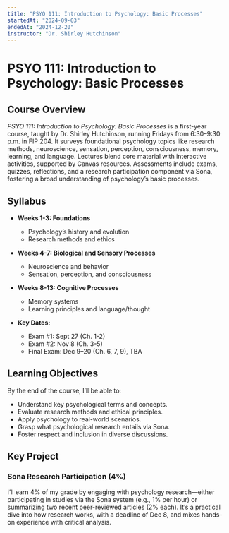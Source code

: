 ```yaml
---
title: "PSYO 111: Introduction to Psychology: Basic Processes"
startedAt: "2024-09-03"
endedAt: "2024-12-20"
instructor: "Dr. Shirley Hutchinson"
---
```

# PSYO 111: Introduction to Psychology: Basic Processes

## Course Overview

*PSYO 111: Introduction to Psychology: Basic Processes* is a first-year course, taught by Dr. Shirley Hutchinson, running Fridays from 6:30–9:30 p.m. in FIP 204. It surveys foundational psychology topics like research methods, neuroscience, sensation, perception, consciousness, memory, learning, and language. Lectures blend core material with interactive activities, supported by Canvas resources. Assessments include exams, quizzes, reflections, and a research participation component via Sona, fostering a broad understanding of psychology’s basic processes.

## Syllabus

- **Weeks 1-3: Foundations**  
  - Psychology’s history and evolution  
  - Research methods and ethics  

- **Weeks 4-7: Biological and Sensory Processes**  
  - Neuroscience and behavior  
  - Sensation, perception, and consciousness  

- **Weeks 8-13: Cognitive Processes**  
  - Memory systems  
  - Learning principles and language/thought  

- **Key Dates:**  
  - Exam #1: Sept 27 (Ch. 1-2)  
  - Exam #2: Nov 8 (Ch. 3-5)  
  - Final Exam: Dec 9–20 (Ch. 6, 7, 9), TBA  

## Learning Objectives

By the end of the course, I’ll be able to:  
- Understand key psychological terms and concepts.  
- Evaluate research methods and ethical principles.  
- Apply psychology to real-world scenarios.  
- Grasp what psychological research entails via Sona.  
- Foster respect and inclusion in diverse discussions.  

## Key Project

### Sona Research Participation (4%)  
I’ll earn 4% of my grade by engaging with psychology research—either participating in studies via the Sona system (e.g., 1% per hour) or summarizing two recent peer-reviewed articles (2% each). It’s a practical dive into how research works, with a deadline of Dec 8, and mixes hands-on experience with critical analysis.